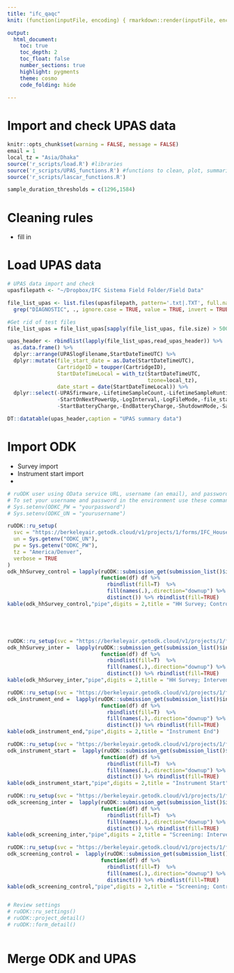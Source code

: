 ```yaml
---
title: "ifc_qaqc"
knit: (function(inputFile, encoding) { rmarkdown::render(inputFile, encoding = encoding, output_file = paste0(substr(inputFile,1,nchar(inputFile)-4),Sys.Date(),'.html')) })

output: 
  html_document:
    toc: true
    toc_depth: 2
    toc_float: false
    number_sections: true
    highlight: pygments 
    theme: cosmo
    code_folding: hide
    
---
```


# Import and check UPAS data

```r
knitr::opts_chunk$set(warning = FALSE, message = FALSE)
email = 1
local_tz = "Asia/Dhaka"
source('r_scripts/load.R') #libraries
source('r_scripts/UPAS_functions.R') #functions to clean, plot, summarize
source('r_scripts/lascar_functions.R')

sample_duration_thresholds = c(1296,1584)

```

# Cleaning rules
* fill in

# Load UPAS data
``` r

# UPAS data import and check
upasfilepath <- "~/Dropbox/IFC Sistema Field Folder/Field Data"

file_list_upas <- list.files(upasfilepath, pattern='.txt|.TXT', full.names = T,recursive = T) %>% 
  grep("DIAGNOSTIC", ., ignore.case = TRUE, value = TRUE, invert = TRUE)  

#Get rid of test files
file_list_upas = file_list_upas[sapply(file_list_upas, file.size) > 5000]

upas_header <- rbindlist(lapply(file_list_upas,read_upas_header)) %>% 
  as.data.frame() %>% 
  dplyr::arrange(UPASlogFilename,StartDateTimeUTC) %>% 
  dplyr::mutate(file_start_date = as.Date(StartDateTimeUTC),
                CartridgeID = toupper(CartridgeID),
                StartDateTimeLocal = with_tz(StartDateTimeUTC, 
                                             tzone=local_tz),
                date_start = date(StartDateTimeLocal)) %>%
  dplyr::select(-UPASfirmware,-LifetimeSampleCount,-LifetimeSampleRuntime,-GPSUTCOffset,ProgrammedStartDelay,-AppLock,-AppVersion,
                -StartOnNextPowerUp,-LogInterval,-LogFileMode,-file_start_date,-DutyCycleWindow,-GPSEnabled,-ProgrammedStartDelay,
                -StartBatteryCharge,-EndBatteryCharge,-ShutdownMode,-SampledRuntime,-VolumetricFlowRate,-FlowOffset)

DT::datatable(upas_header,caption = "UPAS summary data")
```

# Import ODK
* Survey import
* Instrument start import
*
```r

# ruODK user using OData service URL, username (an email), and password
# To set your username and password in the environment use these commands:
# Sys.setenv(ODKC_PW = "yourpassword")
# Sys.setenv(ODKC_UN = "yourusername")

ruODK::ru_setup(
  svc = "https://berkeleyair.getodk.cloud/v1/projects/1/forms/IFC_HouseholdSurvey_CONTROL.svc", 
  un = Sys.getenv("ODKC_UN"), 
  pw = Sys.getenv("ODKC_PW"),
  tz = "America/Denver",
  verbose = TRUE
)
odk_hhSurvey_control = lapply(ruODK::submission_get(submission_list()$instance_id),
                              function(df) df %>%
                                rbindlist(fill=T)  %>% 
                                fill(names(.),.direction="downup") %>% 
                                distinct()) %>% rbindlist(fill=TRUE)
kable(odk_hhSurvey_control,"pipe",digits = 2,title = "HH Survey; Control")





ruODK::ru_setup(svc = "https://berkeleyair.getodk.cloud/v1/projects/1/forms/IFC_HouseholdSurvey_INTER.svc")
odk_hhSurvey_inter =  lapply(ruODK::submission_get(submission_list()$instance_id),
                              function(df) df %>%
                                rbindlist(fill=T)  %>% 
                                fill(names(.),.direction="downup") %>% 
                                distinct()) %>% rbindlist(fill=TRUE)
kable(odk_hhSurvey_inter,"pipe",digits = 2,title = "HH Survey; Intervention")

ruODK::ru_setup(svc = "https://berkeleyair.getodk.cloud/v1/projects/1/forms/IFC_InstrumentEnd.svc")
odk_instrument_end =  lapply(ruODK::submission_get(submission_list()$instance_id),
                              function(df) df %>%
                                rbindlist(fill=T)  %>% 
                                fill(names(.),.direction="downup") %>% 
                                distinct()) %>% rbindlist(fill=TRUE)
kable(odk_instrument_end,"pipe",digits = 2,title = "Instrument End")

ruODK::ru_setup(svc = "https://berkeleyair.getodk.cloud/v1/projects/1/forms/IFC_InstrumentStart.svc")
odk_instrument_start =  lapply(ruODK::submission_get(submission_list()$instance_id),
                              function(df) df %>%
                                rbindlist(fill=T)  %>% 
                                fill(names(.),.direction="downup") %>% 
                                distinct()) %>% rbindlist(fill=TRUE)
kable(odk_instrument_start,"pipe",digits = 2,title = "Instrument Start")

ruODK::ru_setup(svc = "https://berkeleyair.getodk.cloud/v1/projects/1/forms/IFC_Screening_biogas.svc")
odk_screening_inter =  lapply(ruODK::submission_get(submission_list()$instance_id),
                              function(df) df %>%
                                rbindlist(fill=T)  %>% 
                                fill(names(.),.direction="downup") %>% 
                                distinct()) %>% rbindlist(fill=TRUE)
kable(odk_screening_inter,"pipe",digits = 2,title = "Screening: Intervention")

ruODK::ru_setup(svc = "https://berkeleyair.getodk.cloud/v1/projects/1/forms/IFC_Screening_control.svc")
odk_screening_control =  lapply(ruODK::submission_get(submission_list()$instance_id),
                              function(df) df %>%
                                rbindlist(fill=T)  %>% 
                                fill(names(.),.direction="downup") %>% 
                                distinct()) %>% rbindlist(fill=TRUE)
kable(odk_screening_control,"pipe",digits = 2,title = "Screening; Control")


# Review settings
# ruODK::ru_settings()
# ruODK::project_detail()
# ruODK::form_detail()



```

# Merge ODK and UPAS
```r




```